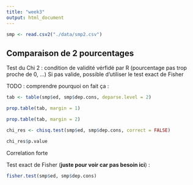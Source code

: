 ```yaml
---
title: "week3"
output: html_document
---
```




```r
smp <- read.csv2("./data/smp2.csv")
```


## Comparaison de 2 pourcentages


Test du Chi 2 :
condition de validité vérfidé par R (pourcentage pas trop proche de 0, ...)
Si pas valide, possible d'utiliser le test exact de Fisher


TODO : comprendre pourquoi on fait ça :
```r
tab <- table(smp$ed, smp$dep.cons, deparse.level = 2)

prop.table(tab, margin = 1)
```


```r
prop.table(tab, margin = 2)
```


```r
chi_res <- chisq.test(smp$ed, smp$dep.cons, correct = FALSE)

chi_res$p.value
```

Correlation forte


Test exact de Fisher (**juste pour voir car pas besoin ici**) :
```r
fisher.test(smp$ed, smp$dep.cons)
```

